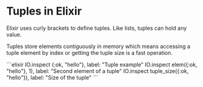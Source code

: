 
# Tuples in Elixir

Elixir uses curly brackets to define tuples. Like lists, tuples can hold any value.

Tuples store elements contiguously in memory which means accessing a tuple element by index or getting the tuple size is a fast operation.

<EditorCode>
```elixir
IO.inspect {:ok, "hello"}, label: "Tuple example"
IO.inspect elem({:ok, "hello"}, 1), label: "Second element of a tuple"
IO.inspect tuple_size({:ok, "hello"}), label: "Size of the tuple"
```
</EditorCode>
